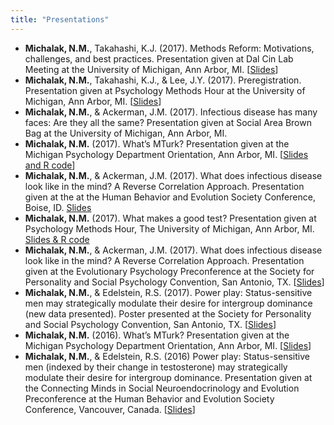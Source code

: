 ```yaml
---
title: "Presentations"
---
```


* **Michalak, N.M.**, Takahashi, K.J. (2017). Methods Reform: Motivations, challenges, and best practices. Presentation given at Dal Cin Lab Meeting at the University of Michigan, Ann Arbor, MI. [[Slides]()]
* **Michalak, N.M.**, Takahashi, K.J., & Lee, J.Y. (2017). Preregistration. Presentation given at Psychology Methods Hour at the University of Michigan, Ann Arbor, MI. [[Slides](http://sites.lsa.umich.edu/methods-hour/wp-content/uploads/sites/453/2017/11/2017F_methods_hour_preregistration.pptx)]
* **Michalak, N.M.**, & Ackerman, J.M. (2017). Infectious disease has many faces: Are they all the same? Presentation given at Social Area Brown Bag at the University of Michigan, Ann Arbor, MI.
* **Michalak, N.M.** (2017). What's MTurk? Presentation given at the Michigan Psychology Department Orientation, Ann Arbor, MI. [[Slides and R code]()]
* **Michalak, N.M.**, & Ackerman, J.M. (2017). What does infectious disease look like in the mind? A Reverse Correlation Approach. Presentation given at the at the Human Behavior and Evolution Society Conference, Boise, ID. [Slides](https://github.com/nmmichalak/nicholas_michalak/blob/master/presentations/2017/2017HBES_michalak_ackerman.pptx)
* **Michalak, N.M.** (2017). What makes a good test? Presentation given at Psychology Methods Hour, The University of Michigan, Ann Arbor, MI. [Slides & R code](https://sites.lsa.umich.edu/methods-hour/winter-2017/)
* **Michalak, N.M.**, & Ackerman, J.M. (2017). What does infectious disease look like in the mind? A Reverse Correlation Approach. Presentation given at the Evolutionary Psychology Preconference at the Society for Personality and Social Psychology Convention, San Antonio, TX. [[Slides](https://github.com/nmmichalak/nicholas_michalak/blob/master/presentations/2017/2017SPSP_evolutionary_psychology_preconference_michalak_ackerman.pptx)]
* **Michalak, N.M.**, & Edelstein, R.S. (2017). Power play: Status-sensitive men may strategically modulate their desire for intergroup dominance (new data presented). Poster presented at the Society for Personality and Social Psychology Convention, San Antonio, TX. [[Slides](https://github.com/nmmichalak/nicholas_michalak/blob/master/presentations/2017/2017SPSP_intergroup_processes_poster_michalak_edelstein.pptx)]
* **Michalak, N.M.** (2016). What's MTurk? Presentation given at the Michigan Psychology Department Orientation, Ann Arbor, MI. [[Slides]()]
* **Michalak, N.M.**, & Edelstein, R.S. (2016) Power play: Status-sensitive men (indexed by their change in testosterone) may strategically modulate their desire for intergroup dominance. Presentation given at the Connecting Minds in Social Neuroendocrinology and Evolution Preconference at the Human Behavior and Evolution Society Conference, Vancouver, Canada. [[Slides](ttps://github.com/nmmichalak/nicholas_michalak/blob/master/presentations/2016HBES_social_neuroendocrinology_preconference_michalak_edelstein)]